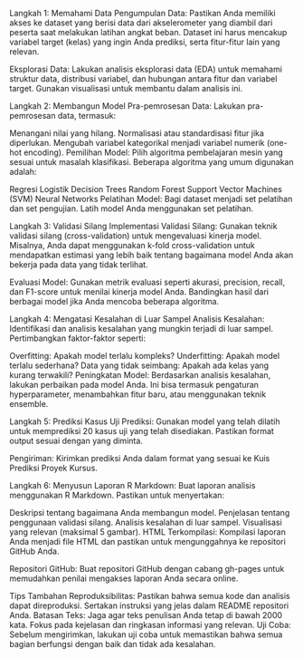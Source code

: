 Langkah 1: Memahami Data
Pengumpulan Data: Pastikan Anda memiliki akses ke dataset yang berisi data dari akselerometer yang diambil dari peserta saat melakukan latihan angkat beban. Dataset ini harus mencakup variabel target (kelas) yang ingin Anda prediksi, serta fitur-fitur lain yang relevan.

Eksplorasi Data: Lakukan analisis eksplorasi data (EDA) untuk memahami struktur data, distribusi variabel, dan hubungan antara fitur dan variabel target. Gunakan visualisasi untuk membantu dalam analisis ini.

Langkah 2: Membangun Model
Pra-pemrosesan Data: Lakukan pra-pemrosesan data, termasuk:

Menangani nilai yang hilang.
Normalisasi atau standardisasi fitur jika diperlukan.
Mengubah variabel kategorikal menjadi variabel numerik (one-hot encoding).
Pemilihan Model: Pilih algoritma pembelajaran mesin yang sesuai untuk masalah klasifikasi. Beberapa algoritma yang umum digunakan adalah:

Regresi Logistik
Decision Trees
Random Forest
Support Vector Machines (SVM)
Neural Networks
Pelatihan Model: Bagi dataset menjadi set pelatihan dan set pengujian. Latih model Anda menggunakan set pelatihan.

Langkah 3: Validasi Silang
Implementasi Validasi Silang: Gunakan teknik validasi silang (cross-validation) untuk mengevaluasi kinerja model. Misalnya, Anda dapat menggunakan k-fold cross-validation untuk mendapatkan estimasi yang lebih baik tentang bagaimana model Anda akan bekerja pada data yang tidak terlihat.

Evaluasi Model: Gunakan metrik evaluasi seperti akurasi, precision, recall, dan F1-score untuk menilai kinerja model Anda. Bandingkan hasil dari berbagai model jika Anda mencoba beberapa algoritma.

Langkah 4: Mengatasi Kesalahan di Luar Sampel
Analisis Kesalahan: Identifikasi dan analisis kesalahan yang mungkin terjadi di luar sampel. Pertimbangkan faktor-faktor seperti:

Overfitting: Apakah model terlalu kompleks?
Underfitting: Apakah model terlalu sederhana?
Data yang tidak seimbang: Apakah ada kelas yang kurang terwakili?
Peningkatan Model: Berdasarkan analisis kesalahan, lakukan perbaikan pada model Anda. Ini bisa termasuk pengaturan hyperparameter, menambahkan fitur baru, atau menggunakan teknik ensemble.

Langkah 5: Prediksi Kasus Uji
Prediksi: Gunakan model yang telah dilatih untuk memprediksi 20 kasus uji yang telah disediakan. Pastikan format output sesuai dengan yang diminta.

Pengiriman: Kirimkan prediksi Anda dalam format yang sesuai ke Kuis Prediksi Proyek Kursus.

Langkah 6: Menyusun Laporan
R Markdown: Buat laporan analisis menggunakan R Markdown. Pastikan untuk menyertakan:

Deskripsi tentang bagaimana Anda membangun model.
Penjelasan tentang penggunaan validasi silang.
Analisis kesalahan di luar sampel.
Visualisasi yang relevan (maksimal 5 gambar).
HTML Terkompilasi: Kompilasi laporan Anda menjadi file HTML dan pastikan untuk mengunggahnya ke repositori GitHub Anda.

Repositori GitHub: Buat repositori GitHub dengan cabang gh-pages untuk memudahkan penilai mengakses laporan Anda secara online.

Tips Tambahan
Reproduksibilitas: Pastikan bahwa semua kode dan analisis dapat direproduksi. Sertakan instruksi yang jelas dalam README repositori Anda.
Batasan Teks: Jaga agar teks penulisan Anda tetap di bawah 2000 kata. Fokus pada kejelasan dan ringkasan informasi yang relevan.
Uji Coba: Sebelum mengirimkan, lakukan uji coba untuk memastikan bahwa semua bagian berfungsi dengan baik dan tidak ada kesalahan.